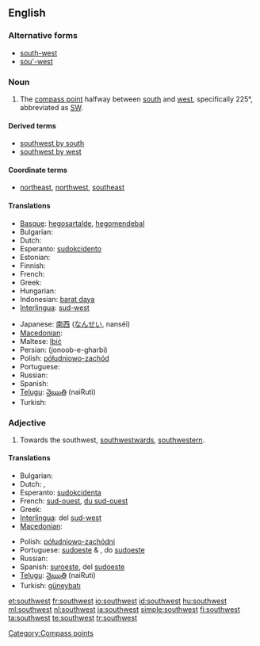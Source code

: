 {{wikipedia|dab=Southwest}}
==English==

===Alternative forms===
* [[south-west]]
* [[sou'-west]]

===Noun===
{{en-noun|-}}

# The [[compass point]] halfway between [[south]] and [[west]], specifically 225°, abbreviated as [[SW]].

====Derived terms====
* [[southwest by south]]
* [[southwest by west]]

====Coordinate terms====
* {{sense|compass point}} [[northeast]], [[northwest]], [[southeast]]

====Translations====
{{trans-top|compass point}}
* [[Basque]]: [[hegosartalde]], [[hegomendebal]]
* Bulgarian: {{t-|bg|югозапад|m|tr=jugozápad}}
* Dutch: {{t-|nl|zuidwesten|n}}
* Esperanto: [[sudokcidento]]
* Estonian: {{t-|et|edel}}
* Finnish: {{t+|fi|lounas}}
* French: {{t+|fr|sud-ouest|m}}
* Greek: {{t+|el|νοτιοδυτικά|tr=notiodytiká}}
* Hungarian: {{t+|hu|délnyugat}}
* Indonesian: [[barat daya]]
* [[Interlingua]]: [[sud-west]]
{{trans-mid}}
* Japanese: [[南西]] ([[なんせい]], nanséi)
* [[Macedonian]]: {{t|mk|југозапад|m|tr=jugozápad}}
* Maltese: [[lbiċ]]
* Persian: {{fa-Arab|[[جنوب غربی]]}} (jonoob-e-gharbi)
* Polish: [[półudniowo-zachód]]
* Portuguese: {{t+|pt|sudoeste|m}}
* Russian: {{t+|ru|юго-запад|m|tr=jugo-západ}}
* Spanish: {{t-|es|suroeste|m}}
* [[Telugu]]: [[నైఋతి]] (naiRuti)
* Turkish: {{t+|tr|güneybatı}}
{{trans-bottom}}

===Adjective===
{{en-adj}}

# Towards the southwest, [[southwestward]]s, [[southwestern]].

====Translations====
{{trans-top|towards the southwest}}
* Bulgarian: {{t-|bg|югозападен|m|tr=jugozápaden}}
* Dutch: {{t+|nl|zuidwest}}, {{t-|nl|zuidwestelijk}}
* Esperanto: [[sudokcidenta]]
* French: [[sud-ouest]], [[du sud-ouest]]
* Greek: {{t+|el|νοτιοδυτικός|tr=notiodytikós}}
* [[Interlingua]]: del [[sud-west]]
* [[Macedonian]]: {{t|mk|југозападно|tr=jugozápadno}}
{{trans-mid}}
* Polish: [[półudniowo-zachódni]]
* Portuguese: [[sudoeste]] {{m}} & {{f}}, do [[sudoeste]]
* Russian: {{t+|ru|юго-западный|tr=jugo-západnyj}}
* Spanish: [[suroeste]], del [[sudoeste]]
* [[Telugu]]: [[నైఋతి]] (naiRuti)
* Turkish: [[güneybatı]]
{{trans-bottom}}

[[Category:Compass points]]

[[et:southwest]]
[[fr:southwest]]
[[io:southwest]]
[[id:southwest]]
[[hu:southwest]]
[[ml:southwest]]
[[nl:southwest]]
[[ja:southwest]]
[[simple:southwest]]
[[fi:southwest]]
[[ta:southwest]]
[[te:southwest]]
[[tr:southwest]]